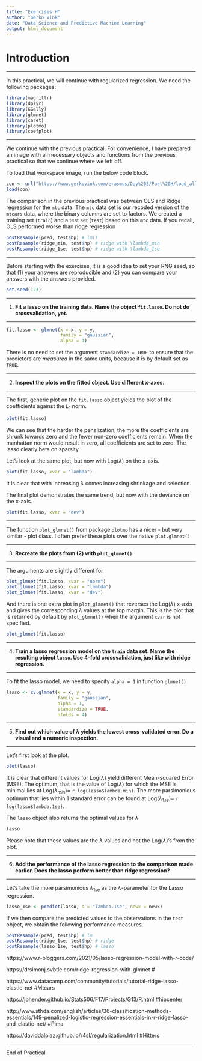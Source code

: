 ```yaml
---
title: "Exercises H"
author: "Gerko Vink"
date: "Data Science and Predictive Machine Learning"
output: html_document
---
```


# Introduction

---

In this practical, we will continue with regularized regression. We need the following packages:
```r
library(magrittr)
library(dplyr)
library(GGally)
library(glmnet)
library(caret)
library(plotmo)
library(coefplot)
```

---

We continue with the previous practical. For convenience, I have prepared an image with all necessary objects and functions from the previous practical so that we continue where we left off. 

To load that workspace image, run the below code block.
```r
con <- url("https://www.gerkovink.com/erasmus/Day%203/Part%20H/load_all_objects.RData")
load(con)
```


The comparison in the previous practical was between OLS and Ridge regression for the `mtc` data. The `mtc` data set is our recoded version of the `mtcars` data, where the binary columns are set to factors. We created a training set (`train`) and a test set (`test`) based on this `mtc` data. If you recall, OLS performed worse than ridge regression

```r
postResample(pred, test$hp) # lm()
postResample(ridge_min, test$hp) # ridge with \lambda_min
postResample(ridge_1se, test$hp) # ridge with \lambda_1se
```

---

Before starting with the exercises, it is a good idea to set your RNG seed, so that (1) your answers are reproducible and (2) you can compare your answers with the answers provided. 

```r
set.seed(123)
```

---

1. __Fit a lasso on the training data. Name the object `fit.lasso`. Do not do crossvalidation, yet.__

---

```r
fit.lasso <- glmnet(x = x, y = y, 
                    family = "gaussian", 
                    alpha = 1)
```

There is no need to set the argument `standardize = TRUE` to ensure that the predictors are *measured* in the same units, because it is by default set as `TRUE`. 

---

2. __Inspect the plots on the fitted object. Use different x-axes.__

---

The first, generic plot on the `fit.lasso` object yields the plot of the coefficients against the $L_1$ norm. 
```r
plot(fit.lasso)
```

We can see that the harder the penalization, the more the coefficients are shrunk towards zero and the fewer non-zero coefficients remain. When the manhattan norm would result in zero, all coefficients are set to zero. The lasso clearly bets on sparsity. 

Let's look at the same plot, but now with $\text{Log}(\lambda)$ on the x-axis.
```r
plot(fit.lasso, xvar = "lambda")
```

It is clear that with increasing $\lambda$ comes increasing shrinkage and selection. 

The final plot demonstrates the same trend, but now with the deviance on the x-axis. 
```r
plot(fit.lasso, xvar = "dev")
```

---

The function `plot_glmnet()` from package `plotmo` has a nicer - but very similar - plot class. I often prefer these plots over the native `plot.glmnet()`

---

3. __Recreate the plots from (2) with `plot_glmnet()`.__

---

The arguments are slightly different for 
```r
plot_glmnet(fit.lasso, xvar = "norm")
plot_glmnet(fit.lasso, xvar = "lambda")
plot_glmnet(fit.lasso, xvar = "dev")
```

And there is one extra plot in `plot_glmnet()` that reverses the $\text{Log}(\lambda)$ x-axis and gives the corresponding $\lambda$ values at the top margin. This is the plot that is returned by default by `plot_glmnet()` when the argument `xvar` is not specified. 

```r
plot_glmnet(fit.lasso)
```

---

4. __Train a lasso regression model on the `train` data set. Name the resulting object `lasso`. Use 4-fold crossvalidation, just like with ridge regression.__ 

---

To fit the lasso model, we need to specify `alpha = 1` in function `glmnet()`
```r
lasso <- cv.glmnet(x = x, y = y, 
                   family = "gaussian",
                   alpha = 1, 
                   standardize = TRUE, 
                   nfolds = 4)
```


---

5. __Find out which value of $\lambda$ yields the lowest cross-validated error. Do a visual and a numeric inspection.__

---


Let's first look at the plot.
```r
plot(lasso)
```

It is clear that different values for $\text{Log}(\lambda)$ yield different Mean-squared Error (MSE). The optimum, that is the value of $\text{Log}(\lambda)$ for which the MSE is minimal lies at $\text{Log}(\lambda_{min}) =$ `r log(lasso$lambda.min)`. The more parsimonious optimum that lies within 1 standard error can be found at $\text{Log}(\lambda_{1se}) =$ `r log(lasso$lambda.1se)`.

The `lasso` object also returns the optimal values for $\lambda$
```r
lasso
```
Please note that these values are the $\lambda$ values and not the $\text{Log}(\lambda)$'s from the plot. 

---

6. __Add the performance of the lasso regression to the comparison made earlier. Does the lasso perform better than ridge regression?__

---

Let's take the more parsimonious $\lambda_{1se}$ as the $\lambda$-parameter for the Lasso regression. 
```r
lasso_1se <- predict(lasso, s = "lambda.1se", newx = newx)
```
If we then compare the predicted values to the observations in the `test` object, we obtain the following performance measures. 

```r
postResample(pred, test$hp) # lm
postResample(ridge_1se, test$hp) # ridge
postResample(lasso_1se, test$hp) # lasso
```




https://www.r-bloggers.com/2021/05/lasso-regression-model-with-r-code/

https://drsimonj.svbtle.com/ridge-regression-with-glmnet #

https://www.datacamp.com/community/tutorials/tutorial-ridge-lasso-elastic-net #Mtcars

https://jbhender.github.io/Stats506/F17/Projects/G13/R.html #hipcenter

http://www.sthda.com/english/articles/36-classification-methods-essentials/149-penalized-logistic-regression-essentials-in-r-ridge-lasso-and-elastic-net/ #Pima

https://daviddalpiaz.github.io/r4sl/regularization.html #Hitters

---

End of Practical



